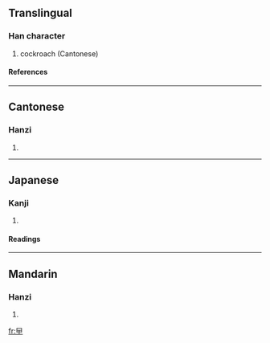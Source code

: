 ==Translingual==
===Han character===
{{Han char|rn=73|rad=曰|as=01|sn=5|four=|canj=田一中中 (WMLL)}}
# cockroach (Cantonese)
====References====
{{Han ref|kx=0502.011|dkj=14279|hdz=42528.010|uh=66F1|ud=26353}}

----
==Cantonese==
===Hanzi===
{{yue-hanzi|jyut=|y=gaat6}}
# {{defn|Cantonese}}

----
==Japanese==
===Kanji===
{{ja-kanji|grade=|rs=曰01}}
# {{defn|Japanese}} 
====Readings====
{{ja-readings|on=[[おう]] (ō)|kun=}}

----
==Mandarin==
===Hanzi===
{{cmn-hanzi|pin=[[yuē]] (yue1)|wg=yüeh<sup>1</sup>}}
# {{defn|Mandarin}}

[[fr:曱]]